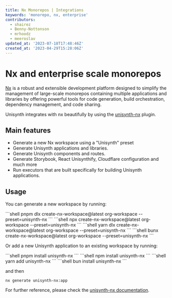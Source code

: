```yaml
---
title: Nx Monorepos | Integrations
keywords: 'monorepo, nx, enterprise'
contributors:
  - shairez
  - Benny-Nottonson
  - mrhoodz
  - meeroslav
updated_at: '2023-07-18T17:48:46Z'
created_at: '2023-04-29T15:28:06Z'
---
```



# Nx and enterprise scale monorepos

[Nx](https://nx.dev/) is a robust and extensible development platform designed to simplify the management 
of large-scale monorepos containing multiple applications and libraries by offering powerful tools for code generation, 
build orchestration, dependency management, and code sharing.

Unisynth integrates with nx beautifully by using the [unisynth-nx](https://github.com/unisynthifiers/unisynth-nx) plugin.


## Main features

* Generate a new Nx workspace using a "Unisynth" preset
* Generate Unisynth applications and libraries.
* Generate Unisynth components and routes.
* Generate Storybook, React Unisynthify, Cloudflare configuration and much more
* Run executors that are built specifically for building Unisynth applications.


## Usage

You can generate a new workspace by running:

<PackageManagerTabs>
<span q:slot="pnpm">
```shell
pnpm dlx create-nx-workspace@latest org-workspace --preset=unisynth-nx
```
</span>
<span q:slot="npm">
```shell
npx create-nx-workspace@latest org-workspace --preset=unisynth-nx
```
</span>
<span q:slot="yarn">
```shell
yarn dlx create-nx-workspace@latest org-workspace --preset=unisynth-nx
```
</span>
<span q:slot="bun">
```shell
bunx create-nx-workspace@latest org-workspace --preset=unisynth-nx
```
</span>
</PackageManagerTabs>

Or add a new Unisynth application to an existing workspace by running:


<PackageManagerTabs>
<span q:slot="pnpm">
```shell
pnpm install unisynth-nx
```
</span>
<span q:slot="npm">
```shell
npm install unisynth-nx
```
</span>
<span q:slot="yarn">
```shell
yarn add unisynth-nx
```
</span>
<span q:slot="bun">
```shell
bun install unisynth-nx
```
</span>
</PackageManagerTabs>

and then

```shell
nx generate unisynth-nx:app
```

For further reference, please check the [unisynth-nx documentation](https://github.com/unisynthifiers/unisynth-nx).
